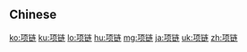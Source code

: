 {{also|項鏈}}
==Chinese==
{{zh-see|項鏈}}

[[ko:项链]]
[[ku:项链]]
[[lo:项链]]
[[hu:项链]]
[[mg:项链]]
[[ja:项链]]
[[uk:项链]]
[[zh:项链]]